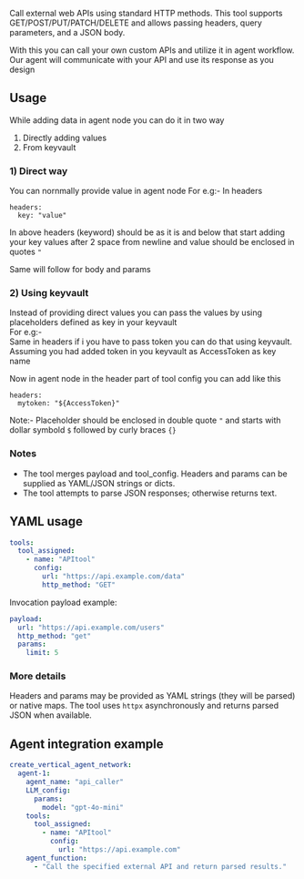
Call external web APIs using standard HTTP methods. This tool supports GET/POST/PUT/PATCH/DELETE and allows passing headers, query parameters, and a JSON body.

With this you can call your own custom APIs and utilize it in agent workflow. Our agent will communicate with your API and use its response as you design  

## Usage

While adding data in agent node you can do it in two way
1. Directly adding values
2. From keyvault

### 1) Direct way

You can nornmally provide value in agent node
For e.g:-
In headers
```
headers:     
  key: "value" 
```
In above headers (keyword) should be as it is and below that start adding your key values after 2 space from newline and value should be enclosed in quotes `"` 

Same will follow for body and params

### 2) Using keyvault

Instead of providing direct values you can pass the values by using placeholders defined as key in your keyvault <br />
For e.g:-<br />
Same in headers if i you have to pass token you can do that using keyvault. Assuming you had added token in you keyvault as AccessToken as key name

Now in agent node in the header part of tool config you can add like this
```
headers:     
  mytoken: "${AccessToken}" 
```
Note:- Placeholder should be enclosed in double quote `"` and starts with dollar symbold `$` followed by curly braces `{}`

### Notes

- The tool merges payload and tool_config. Headers and params can be supplied as YAML/JSON strings or dicts.
- The tool attempts to parse JSON responses; otherwise returns text.

## YAML usage

```yaml
tools:
  tool_assigned:
    - name: "APItool"
      config:
        url: "https://api.example.com/data"
        http_method: "GET"
```

Invocation payload example:

```yaml
payload:
  url: "https://api.example.com/users"
  http_method: "get"
  params:
    limit: 5
```

### More details

Headers and params may be provided as YAML strings (they will be parsed) or native maps. The tool uses `httpx` asynchronously and returns parsed JSON when available.

## Agent integration example

```yaml
create_vertical_agent_network:
  agent-1:
    agent_name: "api_caller"
    LLM_config:
      params:
        model: "gpt-4o-mini"
    tools:
      tool_assigned:
        - name: "APItool"
          config:
            url: "https://api.example.com"
    agent_function:
      - "Call the specified external API and return parsed results."
```
